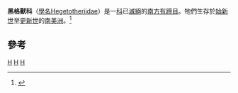{{Automatic Taxobox
| taxon = Hegetotheriidae
| authority = [[佛羅倫天奴·阿米希諾|Ameghino]], 1894
| fossil_range = 中[[始新世|始新世]]至早[[更新世|更新世]]
| image = Propachyrucos ameghinorum.jpg
| image_caption = [[原厚南獸|原厚南獸]]
| subdivision_ranks = [[亞科|亞科]]及[[屬|屬]]
| subdivision =
* †[[黑格獸亞科|黑格獸亞科]] Hegetotheriinae
** †''Ethegotherium''
** †[[黑格獸屬|黑格獸屬]] ''Hegetotherium''
** †[[半黑格獸屬|半黑格獸屬]] ''Hemihegetotherium''
** †[[原黑格獸屬|原黑格獸屬]] ''Prohegetotherium''
** †[[假黑格獸屬|假黑格獸屬]] ''Pseudohegetotherium''
* †[[厚南獸亞科|厚南獸亞科]] Pachyrukhinae
** †[[厚南獸屬|厚南獸屬]] ''Pachyrukhos''
** †[[小厚南獸屬|小厚南獸屬]] ''Paedotherium''
** †[[原厚南獸屬|原厚南獸屬]] ''Propachyrucos''
** †''Prosotherium''
** †''Raulringueletia''
** †''Tremacyllus''
}}

'''黑格獸科'''（[[學名|學名]]Hegetotheriidae）是一[[科|科]]已[[滅絕|滅絕]]的[[南方有蹄目|南方有蹄目]]。牠們生存於[[始新世|始新世]]至[[更新世|更新世]]的[[南美洲|南美洲]]。<ref>{{Cite book en|author=McKenna, Malcolm C., and Bell, Susan K.|year=1997|title=Classification of Mammals Above the Species Level|publisher=Columbia University Press|location=New York|pages=631 pp|id=ISBN 0-231-11013-8}}</ref>

==參考==
{{reflist}}
{{Taxonbar}}
[[Category:黑格獸亞目|H]]
[[Category:黑格獸科|H]]
[[Category:_1894年描述的分类群|H]]
